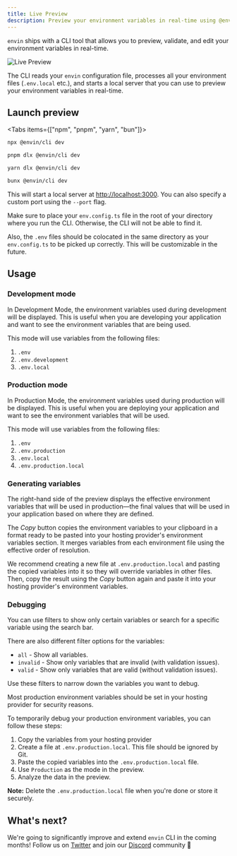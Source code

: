 ```yaml
---
title: Live Preview
description: Preview your environment variables in real-time using @envin/cli.
---
```


`envin` ships with a CLI tool that allows you to preview, validate, and edit your environment variables in real-time.

![Live Preview](/images/docs/live-preview.png)

The CLI reads your `envin` configuration file, processes all your environment files (`.env.local` etc.), and starts a local server that you can use to preview your environment variables in real-time.

## Launch preview

<Tabs items={["npm", "pnpm", "yarn", "bun"]}>
  <Tab value="npm">

```bash
npx @envin/cli dev
```

</Tab>

  <Tab value="pnpm">

```bash
pnpm dlx @envin/cli dev
```

</Tab>

  <Tab value="yarn">

```bash
yarn dlx @envin/cli dev
```

</Tab>

  <Tab value="bun">

```bash
bunx @envin/cli dev
```

</Tab>

</Tabs>

This will start a local server at [http://localhost:3000](http://localhost:3000). You can also specify a custom port using the `--port` flag.

<Callout type="warn">

Make sure to place your `env.config.ts` file in the root of your directory where you run the CLI. Otherwise, the CLI will not be able to find it.

Also, the `.env` files should be colocated in the same directory as your `env.config.ts` to be picked up correctly. This will be customizable in the future.

</Callout>

## Usage

### Development mode

In Development Mode, the environment variables used during development will be displayed. This is useful when you are developing your application and want to see the environment variables that are being used.

This mode will use variables from the following files:

1. `.env`
2. `.env.development`
3. `.env.local`

### Production mode

In Production Mode, the environment variables used during production will be displayed. This is useful when you are deploying your application and want to see the environment variables that will be used.

This mode will use variables from the following files:

1. `.env`
2. `.env.production`
3. `.env.local`
4. `.env.production.local`

### Generating variables

The right-hand side of the preview displays the effective environment variables that will be used in production—the final values that will be used in your application based on where they are defined.

The _Copy_ button copies the environment variables to your clipboard in a format ready to be pasted into your hosting provider's environment variables section. It merges variables from each environment file using the effective order of resolution.

We recommend creating a new file at `.env.production.local` and pasting the copied variables into it so they will override variables in other files. Then, copy the result using the _Copy_ button again and paste it into your hosting provider's environment variables.

### Debugging

You can use filters to show only certain variables or search for a specific variable using the search bar.

There are also different filter options for the variables:

- `all` - Show all variables.
- `invalid` - Show only variables that are invalid (with validation issues).
- `valid` - Show only variables that are valid (without validation issues).

Use these filters to narrow down the variables you want to debug.

<Callout type="info">

Most production environment variables should be set in your hosting provider for security reasons.

To temporarily debug your production environment variables, you can follow these steps:

1. Copy the variables from your hosting provider
2. Create a file at `.env.production.local`. This file should be ignored by Git.
3. Paste the copied variables into the `.env.production.local` file.
4. Use `Production` as the mode in the preview.
5. Analyze the data in the preview.

**Note:** Delete the `.env.production.local` file when you're done or store it securely.

</Callout>

## What's next?

We're going to significantly improve and extend `envin` CLI in the coming months!
Follow us on [Twitter](https://x.com/turbostarter_) and join our [Discord](https://discord.gg/KjpK2uk3JP) community 🤝
